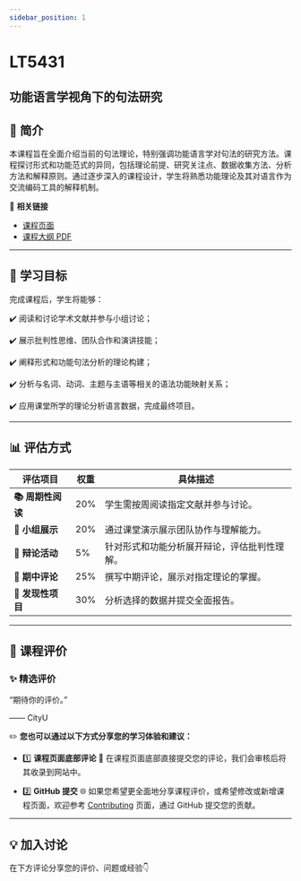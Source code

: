 ```yaml
---
sidebar_position: 1
---
```


# LT5431
## 功能语言学视角下的句法研究

## **📘 简介**
本课程旨在全面介绍当前的句法理论，特别强调功能语言学对句法的研究方法。课程探讨形式和功能范式的异同，包括理论前提、研究关注点、数据收集方法、分析方法和解释原则。通过逐步深入的课程设计，学生将熟悉功能理论及其对语言作为交流编码工具的解释机制。

🔗 **相关链接**
- [课程页面](https://www.cityu.edu.hk/catalogue/pg/202425/course/LT5431.htm)
- [课程大纲 PDF](https://www.cityu.edu.hk/catalogue/pg/202425/course/LT5431.pdf)

---

## **🎯 学习目标**

完成课程后，学生将能够：

✔️ 阅读和讨论学术文献并参与小组讨论；

✔️ 展示批判性思维、团队合作和演讲技能；

✔️ 阐释形式和功能句法分析的理论构建；

✔️ 分析与名词、动词、主题与主语等相关的语法功能映射关系；

✔️ 应用课堂所学的理论分析语言数据，完成最终项目。

---

## **📊 评估方式**

| **评估项目**              | **权重** | **具体描述**                                                                                     |
|--------------------------|---------|-----------------------------------------------------------------------------------------------|
| **📚 周期性阅读**          | 20%     | 学生需按周阅读指定文献并参与讨论。                                                               |
| **🎤 小组展示**            | 20%     | 通过课堂演示展示团队协作与理解能力。                                                               |
| **💬 辩论活动**            | 5%      | 针对形式和功能分析展开辩论，评估批判性理解。                                                       |
| **📝 期中评论**            | 25%     | 撰写中期评论，展示对指定理论的掌握。                                                             |
| **📄 发现性项目**          | 30%     | 分析选择的数据并提交全面报告。                                                                   |

---

## **💬 课程评价**

### ✨ **精选评价**
<div className={commentStyles.commentBox}>
    <p className={commentStyles.commentText}>
        “期待你的评价。”
    </p>
    <p className={commentStyles.commentAuthor}>—— CityU</p>
</div>

✏️ **您也可以通过以下方式分享您的学习体验和建议：**

- 1️⃣ **课程页面底部评论**
💬 在课程页面底部直接提交您的评论，我们会审核后将其收录到网站中。

- 2️⃣ **GitHub 提交**
🌐 如果您希望更全面地分享课程评价，或希望修改或新增课程页面，欢迎参考 [Contributing](https://penjc.github.io/CityU/contributing) 页面，通过 GitHub 提交您的贡献。

---

## **💡 加入讨论**

在下方评论分享您的评价、问题或经验👇
<Utterances />
